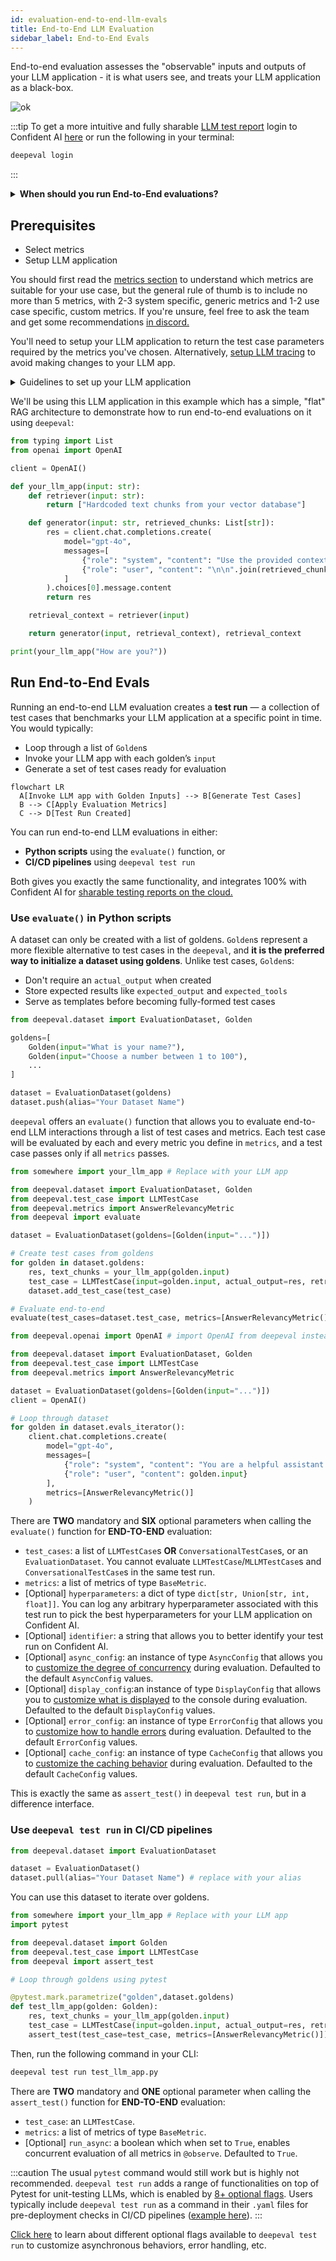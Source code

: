```yaml
---
id: evaluation-end-to-end-llm-evals
title: End-to-End LLM Evaluation
sidebar_label: End-to-End Evals
---
```



End-to-end evaluation assesses the "observable" inputs and outputs of your LLM application - it is what users see, and treats your LLM application as a black-box.

![ok](./images/docs:end-to-end-llm-evals.png)

:::tip
To get a more intuitive and fully sharable [LLM test report](https://documentation.confident-ai.com/docs/llm-evaluation/evaluation-features/testing-reports) login to Confident AI [here](https://app.confident-ai.com) or run the following in your terminal:

```bash
deepeval login
```
:::

<details>
<summary><strong>When should you run End-to-End evaluations?</strong></summary>

For simple LLM applications like basic RAG pipelines with "flat" architectures
that can be represented by a single <code>LLMTestCase</code>, end-to-end
evaluation is ideal. Common use cases that are suitable for end-to-end
evaluation include (not inclusive):

- RAG QA
- PDF extraction
- Writing assitants
- Summarization
- etc.

You'll notice that use cases with simplier architectures are more suited for end-to-end evaluation. However, if your system is an extremely complex agentic workflow, you might also find end-to-end evaluation more suitable as you'll might conclude that that component-level evaluation gives you too much noise in its evaluation results.

Most of what you saw in DeepEval's <a href="/docs/getting-started">quickstart</a> is end-to-end evaluation!

</details>

## Prerequisites

- Select metrics
- Setup LLM application

<Timeline>
<TimelineItem title="Select metrics">

You should first read the [metrics section](/docs/metrics-introduction) to understand which metrics are suitable for your use case, but the general rule of thumb is to include no more than 5 metrics, with 2-3 system specific, generic metrics and 1-2 use case specific, custom metrics. If you're unsure, feel free to ask the team and get some recommendations [in discord.](https://discord.com/invite/a3K9c8GRGt)

</TimelineItem>
<TimelineItem title="Setup LLM application">

You'll need to setup your LLM application to return the test case parameters required by the metrics you've chosen. Alternatively, [setup LLM tracing](/docs/evaluation-llm-tracing) to avoid making changes to your LLM app.

<details>
  <summary>Guidelines to set up your LLM application</summary>

You'll need to make sure your application returns all fields required by your selected metrics, in order to create a valid end-to-end `LLMTestCase`. For example, if you’re using `AnswerRelevancyMetric` and `FaithfulnessMetric`, your application must return:

- `input`
- `actual_output`
- `retrieval_context`

because both metrics require `input` and `actual_output`, and `FaithfulnessMetric` also requires `retrieval_context`.

If you cannot make changes to your LLM app, you should <a href="/docs/evaluation-llm-tracing">set up tracing</a>, which also allows you to run and debug end-to-end evaluations on Confident AI.

</details>

We'll be using this LLM application in this example which has a simple, "flat" RAG architecture to demonstrate how to run end-to-end evaluations on it using `deepeval`:

```python title="somewhere.py" {22}
from typing import List
from openai import OpenAI

client = OpenAI()

def your_llm_app(input: str):
    def retriever(input: str):
        return ["Hardcoded text chunks from your vector database"]

    def generator(input: str, retrieved_chunks: List[str]):
        res = client.chat.completions.create(
            model="gpt-4o",
            messages=[
                {"role": "system", "content": "Use the provided context to answer the question."},
                {"role": "user", "content": "\n\n".join(retrieved_chunks) + "\n\nQuestion: " + input}
            ]
        ).choices[0].message.content
        return res

    retrieval_context = retriever(input)

    return generator(input, retrieval_context), retrieval_context

print(your_llm_app("How are you?"))
```

</TimelineItem>

</Timeline>

## Run End-to-End Evals

Running an end-to-end LLM evaluation creates a **test run** — a collection of test cases that benchmarks your LLM application at a specific point in time. You would typically:

- Loop through a list of `Golden`s
- Invoke your LLM app with each golden’s `input`
- Generate a set of test cases ready for evaluation

<div style={{ textAlign: "center", margin: "2rem 0" }}>

```mermaid
flowchart LR
  A[Invoke LLM app with Golden Inputs] --> B[Generate Test Cases]
  B --> C[Apply Evaluation Metrics]
  C --> D[Test Run Created]
```

</div>

You can run end-to-end LLM evaluations in either:

- **Python scripts** using the `evaluate()` function, or
- **CI/CD pipelines** using `deepeval test run`

Both gives you exactly the same functionality, and integrates 100% with Confident AI for [sharable testing reports on the cloud.](http://documentation.confident-ai.com/docs/llm-evaluation/evaluation-features/testing-reports)

### Use `evaluate()` in Python scripts

<Timeline>
<TimelineItem title="Create a dataset">

A dataset can only be created with a list of goldens. `Golden`s represent a more flexible alternative to test cases in the `deepeval`, and **it is the preferred way to initialize a dataset using goldens**. Unlike test cases, `Golden`s:

- Don't require an `actual_output` when created
- Store expected results like `expected_output` and `expected_tools`
- Serve as templates before becoming fully-formed test cases

```python
from deepeval.dataset import EvaluationDataset, Golden

goldens=[
    Golden(input="What is your name?"),
    Golden(input="Choose a number between 1 to 100"),
    ...
]

dataset = EvaluationDataset(goldens)
dataset.push(alias="Your Dataset Name")
```
</TimelineItem>
<TimelineItem title="Run evals using dataset's goldens">

`deepeval` offers an `evaluate()` function that allows you to evaluate end-to-end LLM interactions through a list of test cases and metrics. Each test case will be evaluated by each and every metric you define in `metrics`, and a test case passes only if all `metrics` passes.

<Tabs>
<TabItem value="python" label="Python">

```python title="main.py" showLineNumbers {14}
from somewhere import your_llm_app # Replace with your LLM app

from deepeval.dataset import EvaluationDataset, Golden
from deepeval.test_case import LLMTestCase
from deepeval.metrics import AnswerRelevancyMetric
from deepeval import evaluate

dataset = EvaluationDataset(goldens=[Golden(input="...")])

# Create test cases from goldens
for golden in dataset.goldens:
    res, text_chunks = your_llm_app(golden.input)
    test_case = LLMTestCase(input=golden.input, actual_output=res, retrieval_context=text_chunks)
    dataset.add_test_case(test_case)

# Evaluate end-to-end
evaluate(test_cases=dataset.test_case, metrics=[AnswerRelevancyMetric()])
```

</TabItem>
<TabItem value="openai" label="OpenAI">

```python title="main.py" showLineNumbers {1,18}
from deepeval.openai import OpenAI # import OpenAI from deepeval instead

from deepeval.dataset import EvaluationDataset, Golden
from deepeval.test_case import LLMTestCase
from deepeval.metrics import AnswerRelevancyMetric

dataset = EvaluationDataset(goldens=[Golden(input="...")])
client = OpenAI()

# Loop through dataset
for golden in dataset.evals_iterator():
    client.chat.completions.create(
        model="gpt-4o",
        messages=[
            {"role": "system", "content": "You are a helpful assistant."},
            {"role": "user", "content": golden.input}
        ],
        metrics=[AnswerRelevancyMetric()]
    )
```

</TabItem>
</Tabs>

There are **TWO** mandatory and **SIX** optional parameters when calling the `evaluate()` function for **END-TO-END** evaluation:

- `test_cases`: a list of `LLMTestCase`s **OR** `ConversationalTestCase`s, or an `EvaluationDataset`. You cannot evaluate `LLMTestCase`/`MLLMTestCase`s and `ConversationalTestCase`s in the same test run.
- `metrics`: a list of metrics of type `BaseMetric`.
- [Optional] `hyperparameters`: a dict of type `dict[str, Union[str, int, float]]`. You can log any arbitrary hyperparameter associated with this test run to pick the best hyperparameters for your LLM application on Confident AI.
- [Optional] `identifier`: a string that allows you to better identify your test run on Confident AI.
- [Optional] `async_config`: an instance of type `AsyncConfig` that allows you to [customize the degree of concurrency](/docs/evaluation-flags-and-configs#async-configs) during evaluation. Defaulted to the default `AsyncConfig` values.
- [Optional] `display_config`:an instance of type `DisplayConfig` that allows you to [customize what is displayed](/docs/evaluation-flags-and-configs#display-configs) to the console during evaluation. Defaulted to the default `DisplayConfig` values.
- [Optional] `error_config`: an instance of type `ErrorConfig` that allows you to [customize how to handle errors](/docs/evaluation-flags-and-configs#error-configs) during evaluation. Defaulted to the default `ErrorConfig` values.
- [Optional] `cache_config`: an instance of type `CacheConfig` that allows you to [customize the caching behavior](/docs/evaluation-flags-and-configs#cache-configs) during evaluation. Defaulted to the default `CacheConfig` values.

This is exactly the same as `assert_test()` in `deepeval test run`, but in a difference interface.

</TimelineItem>
</Timeline>

### Use `deepeval test run` in CI/CD pipelines


<Timeline>
<TimelineItem title="Pull your dataset">

```python
from deepeval.dataset import EvaluationDataset

dataset = EvaluationDataset()
dataset.pull(alias="Your Dataset Name") # replace with your alias
```

You can use this dataset to iterate over goldens.

</TimelineItem>
<TimelineItem title="Create your pytest file">

```python title="test_llm_app.py" showLineNumbers {14}
from somewhere import your_llm_app # Replace with your LLM app
import pytest

from deepeval.dataset import Golden
from deepeval.test_case import LLMTestCase
from deepeval import assert_test

# Loop through goldens using pytest

@pytest.mark.parametrize("golden",dataset.goldens)
def test_llm_app(golden: Golden):
    res, text_chunks = your_llm_app(golden.input)
    test_case = LLMTestCase(input=golden.input, actual_output=res, retrieval_context=text_chunks)
    assert_test(test_case=test_case, metrics=[AnswerRelevancyMetric()])
```

Then, run the following command in your CLI:

```bash
deepeval test run test_llm_app.py
```
</TimelineItem>
</Timeline>

There are **TWO** mandatory and **ONE** optional parameter when calling the `assert_test()` function for **END-TO-END** evaluation:

- `test_case`: an `LLMTestCase`.
- `metrics`: a list of metrics of type `BaseMetric`.
- [Optional] `run_async`: a boolean which when set to `True`, enables concurrent evaluation of all metrics in `@observe`. Defaulted to `True`.

:::caution
The usual `pytest` command would still work but is highly not recommended. `deepeval test run` adds a range of functionalities on top of Pytest for unit-testing LLMs, which is enabled by [8+ optional flags](/docs/evaluation-flags-and-configs#flags-for-deepeval-test-run). Users typically include `deepeval test run` as a command in their `.yaml` files for pre-deployment checks in CI/CD pipelines ([example here](https://documentation.confident-ai.com/docs/llm-evaluation/evaluation-features/unit-testing-in-cicd)).
:::

[Click here](/docs/evaluation-flags-and-configs#flags-for-deepeval-test-run) to learn about different optional flags available to `deepeval test run` to customize asynchronous behaviors, error handling, etc.
